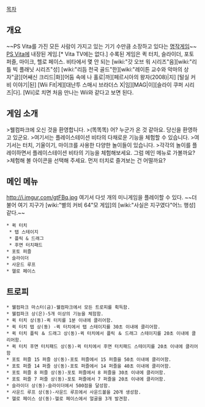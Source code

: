 [[목차]]
== 개요 ==
~~PS Vita를 가진 모든 사람이 가지고 있는 기기 수만큼 소장하고 있다는 [[명작]]게임~~
[[PS Vita]]에 내장된 게임.[* Vita TV에는 없다.] 수록된 게임은 퀵 터치, 슬라이더, 포토 퍼즐, 마이크, 헬로 페이스. 비타에서 몇 안 되는 [wiki:"갓 오브 워 시리즈"음][wiki:"리틀 빅 플래닛 시리즈"성] [wiki:"리듬 천국 골드"한][wiki:"레이튼 교수와 악마의 상자"글][어쌔신 크리드|화][어둠 속에 나 홀로|까][페르시아의 왕자(2008)|지] [털실 커비 이야기|된] [Wii Fit|게][대난투 스매시 브라더스 X|임][MAG|이][슬라이 쿠퍼 시리즈|다]. [Wii]로 치면 처음 만나는 Wii와 같다고 보면 된다.
== 게임 소개 ==
>웰컴파크에 오신 것을 환영합니다.
>(똑똑똑) 어? 누군가 온 것 같아요. 당신을 환영하고 있군요.
>여기서는 플레이스테이션 비타의 다채로운 기능을 체험할 수 있습니다.
>여기서는 터치, 기울이기, 마이크를 사용한 다양한 놀이들이 있습니다.
>각각의 놀이를 플레이하면서 플레이스테이션 비타의 기능을 체험해보세요. 그럼 메인 메뉴로 가볼까요?
>체험해 볼 아이콘을 선택해 주세요. 먼저 터치로 즐겨보는 건 어떨까요?
== 메인 메뉴 ==
http://i.imgur.com/gtFBq.jpg
여기서 다섯 개의 미니게임을 플레이할 수 있다.
~~더불어 여기 지구가 [wiki:"별의 커비 64"모 게임]의 [wiki:"사실은 지구였다"어느 행성] 같다.~~
 * 퀵 터치
  * 탭 스테이지
  * 플릭 & 드래그
  * 후면 터치패드
 * 포토 퍼즐
 * 슬라이더
 * 사운드 루프
 * 헬로 페이스

== 트로피 ==
 * 웰컴파크 마스터(금)-웰컴파크에서 모든 트로피를 획득함. 
 * 웰컴파크 상(은)-5개 이상의 기능을 체험함. 
 * 퀵 터치 상(동)-퀵 터치를 1분 이내에 클리어함.  
 * 퀵 터치 탭 상(동) -퀵 터치에서 탭 스테이지를 30초 이내에 클리어함. 
 * 퀵 터치 플릭 ＆ 드래그 상(동)-퀵 터치에서 플릭 ＆ 드래그 스테이지를 20초 이내에 클리어함. 
 * 퀵 터치 후면 터치패드 상(동)-퀵 터치에서 후면 터치패드 스테이지를 20초 이내에 클리어함
 * 포토 퍼즐 15 퍼즐 상(동)-포토 퍼즐에서 15 퍼즐을 50초 이내에 클리어함. 
 * 포토 퍼즐 14 퍼즐 상(동)-포토 퍼즐에서 14 퍼즐을 40초 이내에 클리어함. 
 * 포토 퍼즐 8 퍼즐 상(동)-포토 퍼즐에서 8 퍼즐을 30초 이내에 클리어함. 
 * 포토 퍼즐 7 퍼즐 상(동)-포토 퍼즐에서 7 퍼즐을 20초 이내에 클리어함. 
 * 슬라이더 상(동)-슬라이더에서 500점을 달성함. 
 * 사운드 루프 상(동)-사운드 루프에서 사운드볼을 20개 생성함.
 * 헬로 페이스 상(동)-헬로 페이스에서 얼굴을 3개 발견함. 
